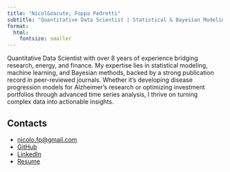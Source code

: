 ```yaml
---
title: "Nicol&oacute; Foppa Pedretti"
subtitle: "Quantitative Data Scientist | Statistical & Bayesian Modeling"
format: 
  html:
    fontsize: smaller
---
```


Quantitative Data Scientist with over 8 years of experience bridging research, energy, and finance. My expertise lies in statistical modeling, machine learning, and Bayesian methods, backed by a strong publication record in peer-reviewed journals. Whether it's developing disease progression models for Alzheimer's research or optimizing investment portfolios through advanced time series analysis, I thrive on turning complex data into actionable insights.

## Contacts

- [nicolo.fp@gmail.com](mailto:nicolo.fp@gmail.com)
- [GitHub](https://github.com/nicolofp)
- [LinkedIn](https://www.linkedin.com/in/nicol%C3%B2-foppa-pedretti-b841a299)
- [Resume](docs/NFP_resume.pdf)

